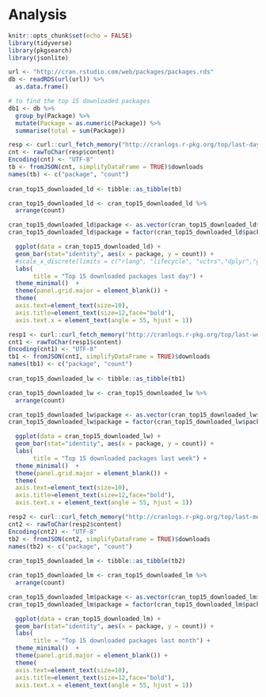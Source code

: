 # Analysis

```r
knitr::opts_chunk$set(echo = FALSE)
library(tidyverse)
library(pkgsearch)
library(jsonlite)
```

```r
url <- "http://cran.rstudio.com/web/packages/packages.rds"
db <- readRDS(url(url)) %>% 
  as.data.frame()
```

```r
# to find the top 15 downloaded packages
db1 <- db %>%
  group_by(Package) %>%
  mutate(Package = as.numeric(Package)) %>%
  summarise(total = sum(Package))

```

```r
resp <- curl::curl_fetch_memory("http://cranlogs.r-pkg.org/top/last-day/15")
cnt <- rawToChar(resp$content)
Encoding(cnt) <- "UTF-8"
tb <- fromJSON(cnt, simplifyDataFrame = TRUE)$downloads
names(tb) <- c("package", "count")
  
cran_top15_downloaded_ld <- tibble::as_tibble(tb)
```

```r
cran_top15_downloaded_ld <- cran_top15_downloaded_ld %>%
  arrange(count) 

cran_top15_downloaded_ld$package <- as.vector(cran_top15_downloaded_ld$package) #get rid of factors
cran_top15_downloaded_ld$package = factor(cran_top15_downloaded_ld$package,cran_top15_downloaded_ld$package) #add ordered factors back

  ggplot(data = cran_top15_downloaded_ld) +
  geom_bar(stat="identity", aes(x = package, y = count)) +
  #scale_x_discrete(limits = c("rlang", "lifecycle", "vctrs","dplyr","ggplot2","jsonlite","tibble","pillar","glue","sf","magrittr","xfun","withr","tidyselect","cli")) +
  labs(
       title = "Top 15 downloaded packages last day") +
  theme_minimal()  +
  theme(panel.grid.major = element_blank()) +
  theme(
  axis.text=element_text(size=10),
  axis.title=element_text(size=12,face="bold"),
  axis.text.x = element_text(angle = 55, hjust = 1))
```

```r
resp1 <- curl::curl_fetch_memory("http://cranlogs.r-pkg.org/top/last-week/15")
cnt1 <- rawToChar(resp1$content)
Encoding(cnt1) <- "UTF-8"
tb1 <- fromJSON(cnt1, simplifyDataFrame = TRUE)$downloads
names(tb1) <- c("package", "count")
  
cran_top15_downloaded_lw <- tibble::as_tibble(tb1)
```

```r
cran_top15_downloaded_lw <- cran_top15_downloaded_lw %>%
  arrange(count) 

cran_top15_downloaded_lw$package <- as.vector(cran_top15_downloaded_lw$package) #get rid of factors
cran_top15_downloaded_lw$package = factor(cran_top15_downloaded_lw$package,cran_top15_downloaded_lw$package) #add ordered factors back

  ggplot(data = cran_top15_downloaded_lw) +
  geom_bar(stat="identity", aes(x = package, y = count)) +
  labs(
       title = "Top 15 downloaded packages last week") +
  theme_minimal()  +
  theme(panel.grid.major = element_blank()) +
  theme(
  axis.text=element_text(size=10),
  axis.title=element_text(size=12,face="bold"),
  axis.text.x = element_text(angle = 55, hjust = 1))
```

```r
resp2 <- curl::curl_fetch_memory("http://cranlogs.r-pkg.org/top/last-month/15")
cnt2 <- rawToChar(resp2$content)
Encoding(cnt2) <- "UTF-8"
tb2 <- fromJSON(cnt2, simplifyDataFrame = TRUE)$downloads
names(tb2) <- c("package", "count")
  
cran_top15_downloaded_lm <- tibble::as_tibble(tb2)
```

```r
cran_top15_downloaded_lm <- cran_top15_downloaded_lm %>%
  arrange(count) 

cran_top15_downloaded_lm$package <- as.vector(cran_top15_downloaded_lm$package) #get rid of factors
cran_top15_downloaded_lm$package = factor(cran_top15_downloaded_lm$package,cran_top15_downloaded_lm$package) #add ordered factors back

  ggplot(data = cran_top15_downloaded_lm) +
  geom_bar(stat="identity", aes(x = package, y = count)) +
  labs(
       title = "Top 15 downloaded packages last month") +
  theme_minimal()  +
  theme(panel.grid.major = element_blank()) +
  theme(
  axis.text=element_text(size=10),
  axis.title=element_text(size=12,face="bold"),
  axis.text.x = element_text(angle = 55, hjust = 1))
```

```r

```

